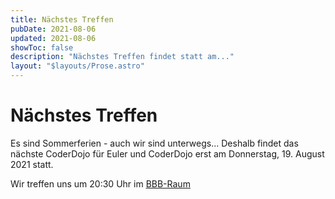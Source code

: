 ```yaml
---
title: Nächstes Treffen
pubDate: 2021-08-06
updated: 2021-08-06
showToc: false
description: "Nächstes Treffen findet statt am..."
layout: "$layouts/Prose.astro"
---
```


# Nächstes Treffen

Es sind Sommerferien - auch wir sind unterwegs... Deshalb findet das nächste CoderDojo für Euler und CoderDojo erst am
Donnerstag, 19. August 2021 statt.

Wir treffen uns um 20:30 Uhr im [BBB-Raum](https://bbb.cyber4edu.org/b/der-0rc-8x7-4re>)

